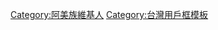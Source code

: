 {{Userbox
  |id=<small>阿美</small></br><small><small>Amis</small></small>
  |id-c=white
  |info=該用戶為[[阿美族]]。
  |info-c=white
  |info-s=10
  |border-c=red
}}
<includeonly>
[[Category:阿美族維基人]]</includeonly>
<noinclude>
[[Category:台灣用戶框模板]]
</noinclude>